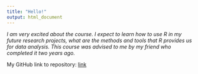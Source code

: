 ```yaml
---
title: "Hello!" 
output: html_document
---   
```


*I am very excited about the course. I expect to learn how to use R in my future research projects, what are the methods and tools that R provides us for data analysis. This course was advised to me by my friend who completed it two years ago.*

My GitHub link to repository:
[link](https://github.com/dmitanas/IODS-project/)